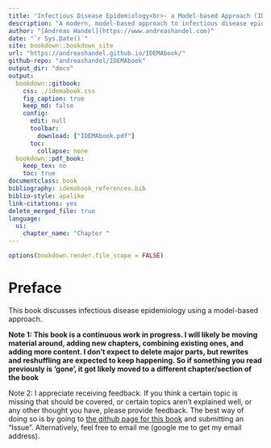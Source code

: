 --- 
title: "Infectious Disease Epidemiology<br>- a Model-based Approach (IDEMA)"
description: "A modern, model-based approach to infectious disease epidemiology"
author: "[Andreas Handel](https://www.andreashandel.com)"
date: "`r Sys.Date()`"
site: bookdown::bookdown_site
url: "https://andreashandel.github.io/IDEMAbook/"
github-repo: "andreashandel/IDEMAbook"
output_dir: "docs"
output: 
  bookdown::gitbook:
    css: ./idemabook.css
    fig_caption: true
    keep_md: false
    config:
      edit: null
      toolbar:
        download: ["IDEMAbook.pdf"]
      toc:
        collapse: none
  bookdown::pdf_book:
    keep_tex: no
    toc: true
documentclass: book
bibliography: idemabook_references.bib
biblio-style: apalike
link-citations: yes
delete_merged_file: true
language:
  ui:
    chapter_name: "Chapter "
---

```{r, echo = FALSE, include = FALSE}
options(bookdown.render.file_scope = FALSE)
```

# Preface {-}

This book discusses infectious disease epidemiology using a model-based approach.

__Note 1: This book is a continuous work in progress. I will likely be moving material around, adding new chapters, combining existing ones, and adding more content. I don't expect to delete major parts, but rewrites and reshuffling are expected to keep happening. So if something you read previously is 'gone', it got likely moved to a different chapter/section of the book__  

Note 2: I appreciate receiving feedback. If you think a certain topic is missing that should be covered, or certain topics aren't explained well, or any other thought you have, please provide feedback. The best way of doing so is by going to [the github page for this book](https://github.com/andreashandel/IDEMAbook) and submitting an "Issue". Alternatively, feel free to email me (google me to get my email address).
